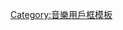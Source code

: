 {{Userbox
  |border-c = #000000
  |border-s = 1
  |id-c     = #000000
  |id-s     = 12
  |id-fc    = #FFFFFF
  |info-c   = #000000
  |info-s   = 11
  |info-fc  = #C0C0C0
  |id       = [[File:OG (mask and rose).jpg|48px]]
  |info     = 這個用戶'''[[歌劇魅影|<span style="color:#87ceeb">「在你心裡」</span>]]'''<br/><div align="right">[[艾瑞克 (歌劇魅影)|<span style="color:#FF2400">'''''~O.G.'''''</span>]]</div>
  |usercategory  = 喜歡歌劇魅影的維基人
  |nocat    = {{{nocat|}}}
  |category = {{{category|}}}
}}
<noinclude>
{{documentation}}
[[Category:音樂用戶框模板]]
</noinclude>